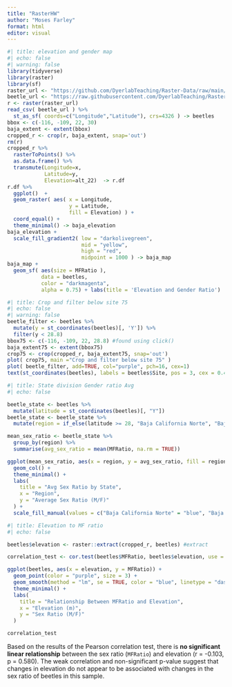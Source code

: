 ```yaml
---
title: "RasterHW"
author: "Moses Farley"
format: html
editor: visual
---
```


```r
#| title: elevation and gender map
#| echo: false
#| warning: false
library(tidyverse)
library(raster)
library(sf)
raster_url <- "https://github.com/DyerlabTeaching/Raster-Data/raw/main/data/alt_22.tif"
beetle_url <- "https://raw.githubusercontent.com/DyerlabTeaching/Raster-Data/main/data/AraptusDispersalBias.csv"
r <- raster(raster_url)
read_csv( beetle_url ) %>% 
  st_as_sf( coords=c("Longitude","Latitude"), crs=4326 ) -> beetles
bbox <- c(-116, -109, 22, 30)
baja_extent <- extent(bbox)
cropped_r <- crop(r, baja_extent, snap='out')
rm(r)
cropped_r %>%
  rasterToPoints() %>%
  as.data.frame() %>% 
  transmute(Longitude=x,
            Latitude=y,
            Elevation=alt_22)  -> r.df
r.df %>%
  ggplot()  + 
  geom_raster( aes( x = Longitude, 
                    y = Latitude, 
                    fill = Elevation) ) + 
  coord_equal() +
  theme_minimal() -> baja_elevation
baja_elevation + 
  scale_fill_gradient2( low = "darkolivegreen",
                        mid = "yellow",
                        high = "red", 
                        midpoint = 1000 ) -> baja_map
baja_map + 
  geom_sf( aes(size = MFRatio ), 
           data = beetles, 
           color = "darkmagenta",
           alpha = 0.75) + labs(title = 'Elevation and Gender Ratio')
```

```r
#| title: Crop and filter below site 75
#| echo: false
#| warning: false
beetle_filter <- beetles %>%
  mutate(y = st_coordinates(beetles)[, 'Y']) %>%
  filter(y < 28.8)
bbox75 <- c(-116, -109, 22, 28.8) #found using click()
baja_extent75 <- extent(bbox75)
crop75 <- crop(cropped_r, baja_extent75, snap='out')
plot( crop75, main ="Crop and filter below site 75" )
plot( beetle_filter, add=TRUE, col="purple", pch=16, cex=1)
text(st_coordinates(beetles), labels = beetles$Site, pos = 3, cex = 0.4, col = "black")
```

```r
#| title: State division Gender ratio Avg
#| echo: false

beetle_state <- beetles %>%
  mutate(latitude = st_coordinates(beetles)[, "Y"])
beetle_state <- beetle_state %>%
  mutate(region = if_else(latitude >= 28, "Baja California Norte", "Baja California Sur"))

mean_sex_ratio <- beetle_state %>%
  group_by(region) %>%
  summarise(avg_sex_ratio = mean(MFRatio, na.rm = TRUE))

ggplot(mean_sex_ratio, aes(x = region, y = avg_sex_ratio, fill = region)) +
  geom_col() +
  theme_minimal() +
  labs(
    title = "Avg Sex Ratio by State",
    x = "Region",
    y = "Average Sex Ratio (M/F)"
  ) +
  scale_fill_manual(values = c("Baja California Norte" = "blue", "Baja California Sur" = "grey"))
```

```r
#| title: Elevation to MF ratio
#| echo: false

beetles$elevation <- raster::extract(cropped_r, beetles) #extract

correlation_test <- cor.test(beetles$MFRatio, beetles$elevation, use = "complete.obs")

ggplot(beetles, aes(x = elevation, y = MFRatio)) +
  geom_point(color = "purple", size = 3) +
  geom_smooth(method = "lm", se = TRUE, color = "blue", linetype = "dashed") +
  theme_minimal() +
  labs(
    title = "Relationship Between MFRatio and Elevation",
    x = "Elevation (m)",
    y = "Sex Ratio (M/F)"
  )

correlation_test
```

Based on the results of the Pearson correlation test, there is **no significant linear relationship** between the sex ratio (`MFRatio`) and elevation (r = -0.103, p = 0.580). The weak correlation and non-significant p-value suggest that changes in elevation do not appear to be associated with changes in the sex ratio of beetles in this sample.
